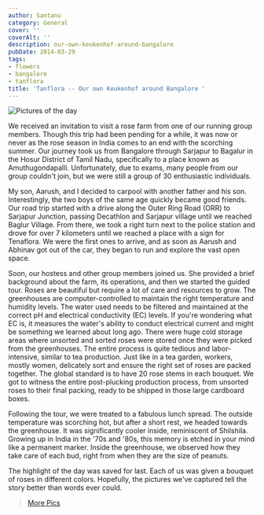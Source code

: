 ```yaml
---
author: Santanu
category: General
cover: ''
coverAlt: ''
description: our-own-keukenhof-around-bangalore
pubDate: 2014-03-29
tags:
- flowers
- bangalore
- tanflora
title: 'Tanflora -- Our own Keukenhof around Bangalore '
---
```



<Image src={pic1} alt="Pictures of the day"/>

We received an invitation to visit a rose farm from one of our running group members. Though this trip had been pending for a while, it was now or never as the rose season in India comes to an end with the scorching summer. Our journey took us from Bangalore through Sarjapur to Bagalur in the Hosur District of Tamil Nadu, specifically to a place known as Amuthugondapalli. Unfortunately, due to exams, many people from our group couldn't join, but we were still a group of 30 enthusiastic individuals.

My son, Aarush, and I decided to carpool with another father and his son. Interestingly, the two boys of the same age quickly became good friends. Our road trip started with a drive along the Outer Ring Road (ORR) to Sarjapur Junction, passing Decathlon and Sarjapur village until we reached Baglur Village. From there, we took a right turn next to the police station and drove for over 7 kilometers until we reached a place with a sign for Tenaflora. We were the first ones to arrive, and as soon as Aarush and Abhinav got out of the car, they began to run and explore the vast open space.

Soon, our hostess and other group members joined us. She provided a brief background about the farm, its operations, and then we started the guided tour. Roses are beautiful but require a lot of care and resources to grow. The greenhouses are computer-controlled to maintain the right temperature and humidity levels. The water used needs to be filtered and maintained at the correct pH and electrical conductivity (EC) levels. If you're wondering what EC is, it measures the water's ability to conduct electrical current and might be something we learned about long ago. There were huge cold storage areas where unsorted and sorted roses were stored once they were picked from the greenhouses. The entire process is quite tedious and labor-intensive, similar to tea production. Just like in a tea garden, workers, mostly women, delicately sort and ensure the right set of roses are packed together. The global standard is to have 20 rose stems in each bouquet. We got to witness the entire post-plucking production process, from unsorted roses to their final packing, ready to be shipped in those large cardboard boxes.

Following the tour, we were treated to a fabulous lunch spread. The outside temperature was scorching hot, but after a short rest, we headed towards the greenhouse. It was significantly cooler inside, reminiscent of Shilshila. Growing up in India in the '70s and '80s, this memory is etched in your mind like a permanent marker. Inside the greenhouse, we observed how they take care of each bud, right from when they are the size of peanuts.

The highlight of the day was saved for last. Each of us was given a bouquet of roses in different colors. Hopefully, the pictures we've captured tell the story better than words ever could.

> [More Pics](https://www.flickr.com/photos/santm/sets/72157643521533824/)